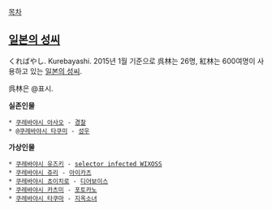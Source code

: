 [[목차]]
== [[일본의 성씨]] ==
くればやし. Kurebayashi. 2015년 1월 기준으로 呉林는 26명, 紅林는 600여명이 사용하고 있는 [[일본의 성씨]]. 

呉林은 @표시.

'''실존인물'''
 * [[쿠레바야시 아사오]] - [[경찰]]
 * @[[쿠레바야시 타쿠미]] - [[성우]]
'''가상인물'''
 * [[쿠레바야시 유즈키]] - [[selector infected WIXOSS]]
 * [[쿠레바야시 쥬리]] - [[아이카츠]]
 * [[쿠레바야시 쵸이치로]] - [[디어보이스]]
 * [[쿠레바야시 카츠미]] - [[포토카노]]
 * [[쿠레바야시 타쿠마]] - [[지옥소녀]]
